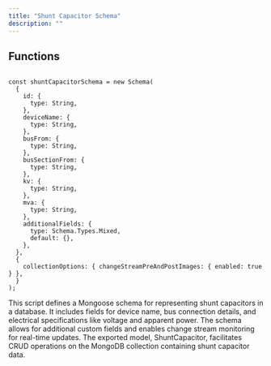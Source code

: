 ```yaml
---
title: "Shunt Capacitor Schema"
description: ""
---
```



## Functions

```tsx:shuntCapacitorSchema.tsx

const shuntCapacitorSchema = new Schema(
  {
    id: {
      type: String,
    },
    deviceName: {
      type: String,
    },
    busFrom: {
      type: String,
    },
    busSectionFrom: {
      type: String,
    },
    kv: {
      type: String,
    },
    mva: {
      type: String,
    },
    additionalFields: {
      type: Schema.Types.Mixed,
      default: {},
    },
  },
  {
    collectionOptions: { changeStreamPreAndPostImages: { enabled: true } },
  }
);
```
This script defines a Mongoose schema for representing shunt capacitors in a database. It includes fields for device name, bus connection details, and electrical specifications like voltage and apparent power. The schema allows for additional custom fields and enables change stream monitoring for real-time updates. The exported model, ShuntCapacitor, facilitates CRUD operations on the MongoDB collection containing shunt capacitor data.